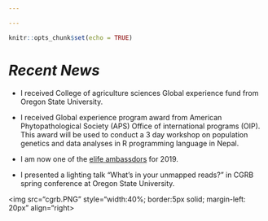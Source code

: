 ```yaml
---

---
```


```r
knitr::opts_chunk$set(echo = TRUE)
```

# *Recent News*


* I received College of agriculture sciences Global experience fund from Oregon State University. 

* I received Global experience program award from American Phytopathological Society (APS) Office of international programs (OIP). This award will be used to conduct a 3 day workshop on population genetics and data analyses in R programming language in Nepal.


* I am now one of the [elife ambassdors](https://elifesciences.org/inside-elife/a946c355/elife-community-ambassadors-243-volunteers-join-the-programme-in-2019) for 2019. 

* I presented a lighting talk "What's in your unmapped reads?" in CGRB spring conference at Oregon State University. 

<img src="cgrb.PNG" style="width:40%; border:5px solid; margin-left: 20px" align="right> 
